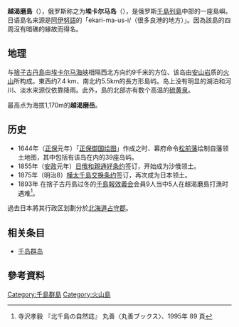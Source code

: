 {{Infobox islands
| name          = 越渴磨島
| image name    = Ekarma - Landsat 7.jpg
| image caption = [[NASA|NASA]]陸上衛星拍攝越渴磨島的影像
| area km2         =30
| location      = [[鄂霍次克海|鄂霍次克海]]
| coordinates   = {{coord|48.958|N|153.93|E|display=title,inline|type:mountain}}
| locator map      = 
| locator map size = 
| archipelago   = [[千島群島|千島群島]]
| country       = 俄羅斯
| highest mount = 越渴磨岳
| elevation     = 1170m
| population    = 俄羅斯邊境警備隊駐紮
| population as of = 2011年
| ethnic groups = }}

'''越渴磨島'''（{{jpn|j=越渇磨島|hg=えかるまとう|rm=Ekaruma tō|f=y}}），俄罗斯称之为'''埃卡尔马岛'''（{{lang-rus|Экарма|Ekarma}}），是俄罗斯[[千島列島|千島列島]]中部的一座島嶼。日语島名来源是[[阿伊努語|阿伊努語]]的「ekari-ma-us-i/{{lang|ja|エカリ・マ・ウシ}}（很多良港的地方）」。因為該島的四周沒有暗礁的緣故而得名。

== 地理 ==
与[[捨子古丹島|捨子古丹島]]由[[埃卡尔马海峡|埃卡尔马海峡]]相隔西北方向约9千米的方位、该岛由[[安山岩|安山岩]]质的[[火山|火山]]所构成。東西约7.4 km、南北约5.5km的長方形島屿。岛上没有明显的湖泊和河川、淡水来源仅依靠降雨。此外，島的北部亦有数个高温的[[硫黄泉|硫黄泉]]。

最高点为海拔1,170m的'''越渴磨岳'''。

== 历史 ==
* 1644年（[[正保|正保]]元年）「[[正保御国绘图|正保御国绘图]]」作成之时、幕府命令[[松前藩|松前藩]]绘制自藩领土地图，其中包括有该岛在内的39座岛屿。
* 1855年（[[安政|安政]]元年）[[日俄和親通好条约|日俄和親通好条约]]签订，开始成为沙俄领土。
* 1875年（明治8）[[樺太千島交换条约|樺太千島交换条约]]签订，再次成为日本领土。
* 1893年 在捨子古丹島过冬的[[千島報效義会|千島報效義会]]会員9人当中5人在越渴磨島打漁时遇难<ref>寺沢孝毅 『北千島の自然誌』 丸善〈丸善ブックス〉、1995年 89 頁</ref>。

過去日本將其行政区划劃分於[[北海道|北海道]][[占守郡|占守郡]]。

== 相关条目 ==
{{Commonscat|Ekarma}}
*[[千岛群岛|千岛群岛]]

== 參考資料==
{{reflist}}

{{千島群島}}

[[Category:千島群島|Category:千島群島]]
[[Category:火山島|Category:火山島]]